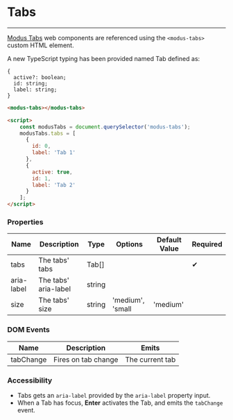 
# Tabs
---

[Modus Tabs](https://modus.trimble.com/components/tabs/) web components are referenced using the `<modus-tabs>` custom HTML element.

A new TypeScript typing has been provided named Tab defined as:

    {
      active?: boolean;
      id: string;
      label: string;
    }

<Story id="components-tabs--default" />

```html
<modus-tabs></modus-tabs>

<script>
    const modusTabs = document.querySelector('modus-tabs');
    modusTabs.tabs = [
      {
        id: 0,
        label: 'Tab 1'
      },
      {
        active: true,
        id: 1,
        label: 'Tab 2'
      }
    ];
</script>
```

### Properties
<section class="properties">
  <table>
    <thead>
    <tr>
      <th>Name</th>
      <th>Description</th>
      <th>Type</th>
      <th>Options</th>
      <th>Default Value</th>
      <th>Required</th>
    </tr>
    </thead>
    <tbody>
    <tr>
      <td>tabs</td>
      <td>The tabs' tabs</td>
      <td>Tab[]</td>
      <td></td>
      <td></td>
      <td><span class="material-icons">&#10004;</span></td>
    </tr>
    <tr>
      <td>aria-label</td>
      <td>The tabs' aria-label</td>
      <td>string</td>
      <td></td>
      <td></td>
      <td></td>
    </tr>
    <tr>
      <td>size</td>
      <td>The tabs' size</td>
      <td>string</td>
      <td>'medium', 'small</td>
      <td>'medium'</td>
      <td></td>
    </tr>
    </tbody>
  </table>
</section>

### DOM Events
<section>
  <table>
    <thead>
    <tr>
      <th>Name</th>
      <th>Description</th>
      <th>Emits</th>
    </tr>
    </thead>
    <tbody>
    <tr>
      <td>tabChange</td>
      <td>Fires on tab change</td>
      <td>The current tab</td>
    </tr>
    </tbody>
  </table>
</section>

### Accessibility
- Tabs gets an `aria-label` provided by the `aria-label` property input.
- When a Tab has focus, **Enter** activates the Tab, and emits the `tabChange` event.
